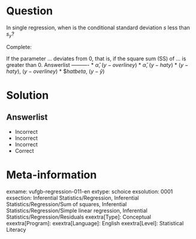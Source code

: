 Question
========

In single regression, when is the conditional standard deviation $s$ less than $s_{y}$?

Complete:

If the parameter ... deviates from 0, that is, if the square sum (SS) of ... is greater than 0. 
Answerlist
----------
* $\hat{\alpha}$, $(y-overline{y})$
* $\hat{\alpha}$, $(y-hat{y})$
* $(y-hat{y})$, $(y-overline{y})$
* $$hat{beta}$, $(y-\hat{y})$

Solution
========

Answerlist
----------
* Incorrect
* Incorrect
* Incorrect
* Correct

Meta-information
================
exname: vufgb-regression-011-en
extype: schoice
exsolution: 0001
exsection: Inferential Statistics/Regression, Inferential Statistics/Regression/Sum of squares, Inferential Statistics/Regression/Simple linear regression, Inferential Statistics/Regression/Residuals
exextra[Type]: Conceptual
exextra[Program]: 
exextra[Language]: English
exextra[Level]: Statistical Literacy
